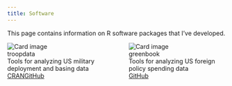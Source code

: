 ---
title: Software
---

This page contains information on R software packages that I've developed.
 
::::{.columns}


:::{.column}
<div class="card-github">
  <img class="card-github-img-top" src="files/media/troopdata-hex-logo.png" alt="Card image">
  <div class="card-github-header">troopdata</div>
  <div class="card-github-body">Tools for analyzing US military deployment and basing data</div>
  <div class="card-links">
  <a href="https://cran.r-project.org/package=troopdata" class="card-link">CRAN</a><a href="https://github.com/meflynn/troopdata" class="card-link">GitHub</a>
  </div>
</div>

:::

:::{.column}

<div class="card-github">
  <img class="card-github-img-top" src="files/media/greenbook-hex-logo.png" alt="Card image">
  <div class="card-github-header">greenbook</div>
  <div class="card-github-body">Tools for analyzing US foreign policy spending data</div>
  <div class="card-links">
  <a href="https://github.com/meflynn/greenbook" class="card-link">GitHub</a> 
  </div>
</div>
 
:::

::::